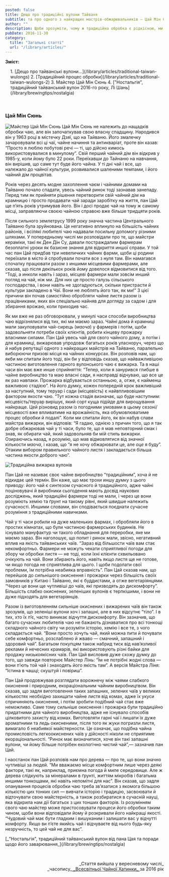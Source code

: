 ```yaml
---
posted: false
title: Дещо про традиційні вулони Тайваня
subtitle: та про одного з найкращих мастрів-обжарювальників — Цай Мін Сюня
author: ""
description: Щоби зрозуміти, чому ж традиційна обробка є рідкісною, ми маємо ще раз розглянути коротку історію тайванських чаїв...
pubDate: 2016-11-30
category: 
  title: "Загальні статті"
  url: "/library/articles/"
---
```



**Зміст:**
<section style="padding-left: 1rem;">
1. [Дещо про тайванські вулони...](/library/articles/traditional-taiwan-wulongs)
2. [Традиційний процес обробки](/library/articles/traditional-taiwan-wulongs-2)
3. Майстер Цай Мін Сюнь
4. ["Ностальгія", традиційний тайванський вулон 2016-го року, Лі Шань](/library/brewingtips/nostalgia)
</section>

<p>&nbsp;</p>

### Цай Мін Сюнь

<Image class="float-right" src={Image1} alt="Майстер Цай Мін Сюнь" /> Цай Мін Сюнь не належить до нащадків обробки чаю, але він започаткував свою власну спадщину. Народився він у 1963 році в містечку Дзяї, що на Тайваню. Його змалечку зачаровували всі ці чаї, чайне начиння та антикваріат, проте він казав: “Просто я люблю побутові речі — ті, що дійсно кимось використовувалися в минулому”. Свій перший чайний дім він відкрив у 1985-у, коли йому було 22 роки. Переїхавши до Тайнаню на навчання, він вирішив, що саме тут буде його чайна. У ті дні чай і все, що належало до чайної культури, розвивалися шаленими темпами, і його чайний дім процвітав.

Років через десять модне захоплення чаєм і чайними домами на Тайваню почало спадати, увесь чайний ринок тоді зазнавав занепаду. Перед тим як прийняти рішення перетворити свій чайний дім на крамницю і просто продавати чай заради заробітку на життя, пан Цай ще п’ять років утримував його. Він і досі продає чай на тому ж самому місці, заправляючи своєю чайною справою вже більше тридцяти років.

Після сильного землетрусу 1999 року значна частина Центрального Тайваню була зруйнована. Це негативно вплинуло на більшість чайних районів, і всілякі любителі чаю надавали посильну допомогу різними шляхами. У попередньому числі ми розповідали про те, що майстри кераміки, такі як Ден Дін Су, давали постраждалим фармерам безоплатні уроки як базисне знання для відкриття иншої справи. У той час пан Цай придбав три невеличких чайних фарми, щоби ці родини переїхали в місто й спробували почати все з нуля там. Він намагався спочатку працювати разом з иншими місцевими фармерами, але сказав, що після декількох років йому довелося відмовитися від того. “Тоді, а инколи навіть і зараз, місцеві фармери мали зовсім инший погляд на чай, ніж ми. Для них це просто галузь сільського господарства, і вони навіть не здогадуються, скільки пристрасти й культури закладено в Чаї. Вони не люблять його так, як ми!” З цієї причини він почав самостійно обробляти чайне листя разом із працівниками, яких він спеціально найняв для догляду за садом і для збирання врожаю, коли приходив час.

Як ми вже не раз обговорювали, у минулі часи способи виробництва чаю відрізнялися від тих, які ми маємо зараз. Чайні дома й крамниці мали закуповувати чай-сирець (_маоча_) у фармерів і потім, щоби задовольняти потреби своїх клієнтів, робити кінцеву прожарку власними силами. Пан Цай увесь чай для свого чайного дому, а потім і для крамниці, вижарював упродовж багатьох років уласноруч, через що й набув репутації одного з найкращих майстрів на Тайваню, паралельно виборюючи призові місця на чайних конкурсах. Він розповів нам, що якби ми спитали його тоді, він би у відповідь сказав, що найважливішою частиною виготовлення гарного вулонського чаю є вижарка. Та в наші часи він має вже инше сприйняття: “Тепер, коли я занурився глибше в чайне виробництво та маю власні сади, я насправді відчуваю, що все це як раз навпаки. Прожарка відбувається останньою, а, отже, є найменш важливою стадією”. На його думку, кожен попередній крок важливіший за наступний, тому теруар і сади (місцевість) є найвпливовішим фактором якости чаю. “Тут кожна стадія визначає, що буде наступним: місцевість/теруар вирішує, який сорт куща підійде для вирощування найкраще. Цей різновид разом із погодними умовами в цьому сезоні/місцевості вже впливатиме на врожайність, яка обумовлюватиме процес обробки й подалі”. Коли ми спитали його, як він набув слави майстра вижарки, він відповів: “Я гадаю, однією з причин того, що я так добре обжарював чай у ті часи, було те, що я мав неповторний смак і знав, як обирати чай, який задовольняв би мій стиль вижарки. Озираючись назад, я розумію, що мав відмовлятися від значної кількости _маоча_, і казав, що “я не хочу обжарювати це, але _оце_ я буду”. Отаким вибором правильного чайного листя і закладається більша частина якости доброго чаю”.

<Image class="align-center" src={Image2} alt="Традиційна вижарка вулонів" />

Пан Цай не називає своє чайне виробництво “традиційним”, хоча й не відкидає цей термін. Він каже, що має трохи иншу думку з цього приводу: його чай є синтезом сучасного й традиційного, адже чайні поціновувачі й виробники сьогодення мають досвід наукових досліджень, який традиційні фармери тоді не мали, і через це вони розуміють хемію та ґрунт на такому рівні, який швидше належить сучасності. Иншими словами, він сподівається поєднати сучасне розуміння з традиційними навичками.

Чай у ті часи робили на дуже маленьких фармах, і обробляли його в простих кімнатах, що були частиною фармерських будинків. Не існувало мануфактур чи такого обладнання для переробки, яке ми маємо зараз. Він наголошує, що попит і ринок мали, звісно, негативний вплив на якість тайванських чаїв. “Зараз від більшости чаїв вам стає некомфортньо. Фармери не можуть чекати сприятливої погоди для збору чи обробки листя — не тоді, коли їхні клієнти схвильовано очікують на чай. Вони збирають його, навіть якщо листя ще не готове, чи якщо погода не сприятлива для цього. І щоби подолати свої проблеми, їм потрібна неабияка вправність”. Пан Цай сказав нам, що перейшов до сильнішого окиснення і прожарки через більшість своїх замовників у Китаю і Тайваню, які є буддистами, а отже вегетаріянцями. “Через це вони ще чутливіші до чаїв, які призводять до дискомфорту”. Більшість слабко окиснених, зеленіших вулонів є терпкішими, і вони не дуже підходять для вегетаріянців.

Разом із виготовленням сильніше окиснених і вижарених чаїв він також зрозумів, що зеленіші вулони хоч і запашні, але в них відсутнє “тіло”. І в тих, хто їх п’є, часто виникає відчуття дискомфорту. Він зазначив, що багато сучасних любителів чаю не бажають дізнаватися про всі тонкощі складного чайного світу чи розуміти історію, хемію і все те, з чого складається чай. “Вони просто хочуть чай, який можна пити й почувати себе комфортньо, розслаблено й жваво — смачний, запашний і здоровий чай”. Багатьом покупцям також набрид тиск від нав’язливої реклами й нечесних крамарів, які використовують різні байки для продажу низькоякісних чаїв. Пан Цай висловив дуже схожу думку до того, що завжди повторює Майстер Лінь: “Їм не потрібні жодні слова — вони п’ють той чай і знаходять його якість там”. А версія Майстра Ліня: “Істина в чашці; скуштуй і повіриш”.

Пан Цай продовжував розглядати ворожнечу між чаями слабкого окиснення і природним, екораціональним чайним виробництвом. Він сказав, що задля виготовлення таких запашних, зелених чаїв у великих кількостях необхідно захищати чайне листя від комах, адже їх укуси спричиняють окиснення, і потім зробити подібний чай стає вже неможливо. Саме тому сильніше окиснення і прожарка були традиційно придатними для чайного виробництва, адже не існувало способів цілковитого захисту від комах. Виготовляти гарні чаї і лишати їх дуже ароматними та ледь окисненими, після того як жуки погризли листя, вимагало б неабиякої майстерности. Це означає, що подібна чайна промисловість легкоокиснених чаїв у дійсності ніколи не сприятиме екораціональності. “Ринок має визначитися, хоче він такі запашні вулони, чи йому більше потрібен екологічно чистий чай”,— зазначив пан Цай.

І наостанок пан Цай розповів нам про дерева — про те, що вони значно чутливіші за людей. “Ми вважаємо місце комфортним лише через деякі фактори, такі як, наприклад, приємна погода й миле середовище. Але ж дерева слідкують за мінералами в ґрунті, життям мікробів і багатьма иншими тонкощами, які навіть непомітні для нас”. Він сказав, що задля опанування процесів обробки чаю треба зв’язатися з якомога більшою кількістю цих тонких сил — вивчати історію і традицію, засвоювати й відточувати свою майстерність, а також розбиратися в сучасній науці, яка відкрила нам дії багатьох з цих тонших факторів. Із розумінням свого чаю майстер може пристосовувати процеси його обробки таким чином, щоби вони відповідали йому й розкривали його найкращі якості. “Чудовий чай має бути гладким і вишуканим і залишати вас у відчутті комфорту. Якщо ви п’єте якийсь чай і відчуваєте від нього будь-яку незручність, то цей чай не для вас”.


<p class="next-page">[_"Ностальгія", традиційний тайванський вулон від пана Цая та поради щодо його заварювання_](/library/brewingtips/nostalgia)</p>

<p>&nbsp;</p>
<p align="right" style="font-size: 0.9rem;">_Стаття вийшла у вересневому числі_<br />_часопису_<a title="globalteahut.org" href="http://www.globalteahut.org/" target="blank" rel="noopener"> _Всесвітньої Чайної Хатинки_ </a>за 2016 рік</p>